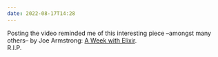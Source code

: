 ```yaml
---
date: 2022-08-17T14:28
---
```


Posting the video reminded me of this interesting piece –amongst many others– by Joe Armstrong: [A Week with Elixir](https://joearms.github.io/#2013-05-31%20A%20week%20with%20Elixir).  
R.I.P.
